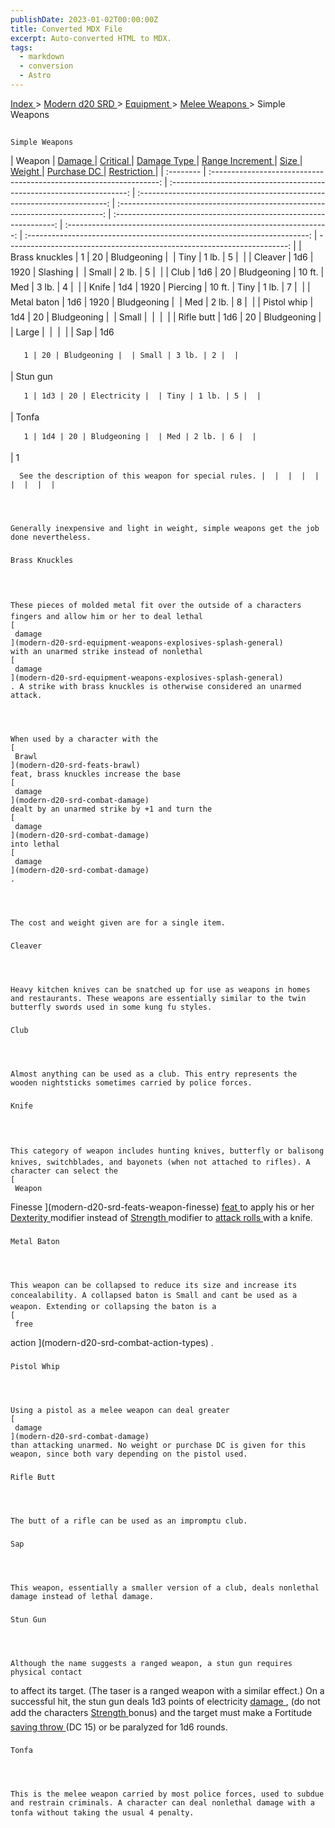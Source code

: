 ```yaml
---
publishDate: 2023-01-02T00:00:00Z
title: Converted MDX File
excerpt: Auto-converted HTML to MDX.
tags:
  - markdown
  - conversion
  - Astro
---
```


[
Index
](-index) >
[
Modern d20 SRD
](modern-d20-srd-index) >
[
Equipment
](modern-d20-srd-equipment-index) >
[
Melee Weapons
](modern-d20-srd-equipment-weapons-melee) > Simple Weapons

##

    Simple Weapons

| Weapon | [
Damage
](modern-d20-srd-equipment-weapons-melee) | [
Critical
](modern-d20-srd-equipment-weapons-melee) | [
Damage Type
](modern-d20-srd-equipment-weapons-melee) | [
Range Increment
](modern-d20-srd-equipment-weapons-melee) | [
Size
](modern-d20-srd-equipment-weapons-melee) | [
Weight
](modern-d20-srd-equipment-weapons-melee) | [
Purchase DC
](modern-d20-srd-equipment-weapons-melee) | [
Restriction
](modern-d20-srd-equipment-weapons-melee) |
| :-------- | :-----------------------------------------------------------------: | :-------------------------------------------------------------------: | :----------------------------------------------------------------------: | :--------------------------------------------------------------------------: | :---------------------------------------------------------------: | :-----------------------------------------------------------------: | :----------------------------------------------------------------------: | ----------------------------------------------------------------------: |
| Brass knuckles | 1 | 20 | Bludgeoning |  | Tiny | 1 lb. | 5 |  |
| Cleaver | 1d6 | 1920 | Slashing |  | Small | 2 lb. | 5 |  |
| Club | 1d6 | 20 | Bludgeoning | 10 ft. | Med | 3 lb. | 4 |  |
| Knife | 1d4 | 1920 | Piercing | 10 ft. | Tiny | 1 lb. | 7 |  |
| Metal baton | 1d6 | 1920 | Bludgeoning |  | Med | 2 lb. | 8 |  |
| Pistol whip | 1d4 | 20 | Bludgeoning |  | Small |  |  |  |
| Rifle butt | 1d6 | 20 | Bludgeoning |  | Large |  |  |  |
| Sap | 1d6

       1 | 20 | Bludgeoning |  | Small | 3 lb. | 2 |  |

| Stun gun

       1 | 1d3 | 20 | Electricity |  | Tiny | 1 lb. | 5 |  |

| Tonfa

       1 | 1d4 | 20 | Bludgeoning |  | Med | 2 lb. | 6 |  |

| 1

      See the description of this weapon for special rules. |  |  |  |  |  |  |  |  |




    Generally inexpensive and light in weight, simple weapons get the job done nevertheless.

###

    Brass Knuckles




    These pieces of molded metal fit over the outside of a characters fingers and allow him or her to deal lethal
    [
     damage
    ](modern-d20-srd-equipment-weapons-explosives-splash-general)
    with an unarmed strike instead of nonlethal
    [
     damage
    ](modern-d20-srd-equipment-weapons-explosives-splash-general)
    . A strike with brass knuckles is otherwise considered an unarmed attack.




    When used by a character with the
    [
     Brawl
    ](modern-d20-srd-feats-brawl)
    feat, brass knuckles increase the base
    [
     damage
    ](modern-d20-srd-combat-damage)
    dealt by an unarmed strike by +1 and turn the
    [
     damage
    ](modern-d20-srd-combat-damage)
    into lethal
    [
     damage
    ](modern-d20-srd-combat-damage)
    .




    The cost and weight given are for a single item.

###

    Cleaver




    Heavy kitchen knives can be snatched up for use as weapons in homes and restaurants. These weapons are essentially similar to the twin butterfly swords used in some kung fu styles.

###

    Club




    Almost anything can be used as a club. This entry represents the wooden nightsticks sometimes carried by police forces.

###

    Knife




    This category of weapon includes hunting knives, butterfly or balisong knives, switchblades, and bayonets (when not attached to rifles). A character can select the
    [
     Weapon

Finesse
](modern-d20-srd-feats-weapon-finesse)
[
feat
](modern-d20-srd-feats-index)
to apply his or her
[
Dexterity
](modern-d20-srd-basics-ability-scores)
modifier instead of
[
Strength
](modern-d20-srd-basics-ability-scores)
modifier to
[
attack
rolls
](modern-d20-srd-combat-attack-roll)
with a knife.

###

    Metal Baton




    This weapon can be collapsed to reduce its size and increase its concealability. A collapsed baton is Small and cant be used as a weapon. Extending or collapsing the baton is a
    [
     free

action
](modern-d20-srd-combat-action-types)
.

###

    Pistol Whip




    Using a pistol as a melee weapon can deal greater
    [
     damage
    ](modern-d20-srd-combat-damage)
    than attacking unarmed. No weight or purchase DC is given for this weapon, since both vary depending on the pistol used.

###

    Rifle Butt




    The butt of a rifle can be used as an impromptu club.

###

    Sap




    This weapon, essentially a smaller version of a club, deals nonlethal damage instead of lethal damage.

###

    Stun Gun




    Although the name suggests a ranged weapon, a stun gun requires physical contact

to affect its target. (The taser is a ranged weapon with a similar effect.)
On a successful hit, the stun gun deals 1d3 points of electricity
[
damage
](modern-d20-srd-combat-damage)
, (do
not add the characters
[
Strength
](modern-d20-srd-basics-ability-scores)
bonus) and the target must make a Fortitude
[
saving throw
](modern-d20-srd-basics-saving-throws)
(DC 15) or be paralyzed for 1d6 rounds.

###

    Tonfa




    This is the melee weapon carried by most police forces, used to subdue and restrain criminals. A character can deal nonlethal damage with a tonfa without taking the usual 4 penalty.
